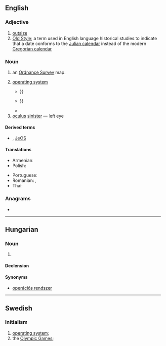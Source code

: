 {{also|Appendix:Variations of "os"}}
==English==

===Adjective===
{{en-adj|-}}

# [[outsize]] {{qualifier|clothes for large people}}
# [[w:Old Style|Old Style]]; a term used in English language historical studies to indicate that a date conforms to the [[w:Julian calendar|Julian calendar]] instead of the modern [[w:Gregorian calendar|Gregorian calendar]]

===Noun===
{{en-noun|es|OSs}}

# {{lb|en|UK}} an [[Ordnance Survey]] map.
#: {{ux|en|We've got an '''OS''' of the Cuckmere area.}}
# {{lb|en|software}} [[operating system]]
#: {{ux|en|I've decided to install two different '''OSes''' on my new laptop.}}
#* {{quote-book|year=2008|author=Karim Yaghmour, Jon Masters, Gilad Ben-Yossef|title=Building Embedded Linux Systems|passage=Some vendors do now have a variant of the per-unit royalty (usually termed a “shared risk,” or similar approach), but it is not strictly the same as for those proprietary embedded '''OSes''' mentioned before {{...}}}}
#* {{quote-book|year=2010|author=Jorge Orchilles|title=Microsoft Windows 7 Administrator's Reference|passage=A policy-created scheduled task will be accepted by computers running client '''OSes''' as old as Windows 2000 {{...}}}}
#* {{quote-book|year=2009|author=Emmett Dulaney|title=CompTIA A+ Complete Review Guide|passage=In a dual-boot configuration, you install two '''OSs''' on the computer (Windows XP and Windows 2000, for example).}}
# [[oculus]] [[sinister]] &mdash; left eye

====Derived terms====
* {{sense|operating system}} {{l|en|RTOS}}, [[JeOS]]

====Translations====
{{trans-top|operating system}}
* Armenian: {{t|hy|ՕՀ|sc=Armn}}
* Polish: {{t+|pl|system operacyjny|m-in}}
{{trans-mid}}
* Portuguese: {{t+|pt|SO}}
* Romanian: {{t|ro|sistem de operare|n}}, {{t|ro|SO}}
* Thai: {{t|th|โอเอส}}
{{trans-bottom}}

===Anagrams===
* {{anagrams|en|S&O|SO|So|So.|s.o.|s/o|so}}

----

==Hungarian==

===Noun===
{{hu-noun|-ek}}

# {{lb|hu|computing}} {{abbreviation of|operating system|lang=hu}}

====Declension====
{{hu-infl-nom|OS-e|e|-|v=s}}{{hu-pos-etek|OS-||ei}}

====Synonyms====
* [[operációs rendszer]]

----

==Swedish==

===Initialism===
{{rfc-header|Initialism}}
{{head|sv|initialism}}

# [[operating system]]; {{abbreviation of|operativsystem|lang=sv}}
# the [[Olympic Games]]; {{abbreviation of|lang=sv|olympiska spelen}}